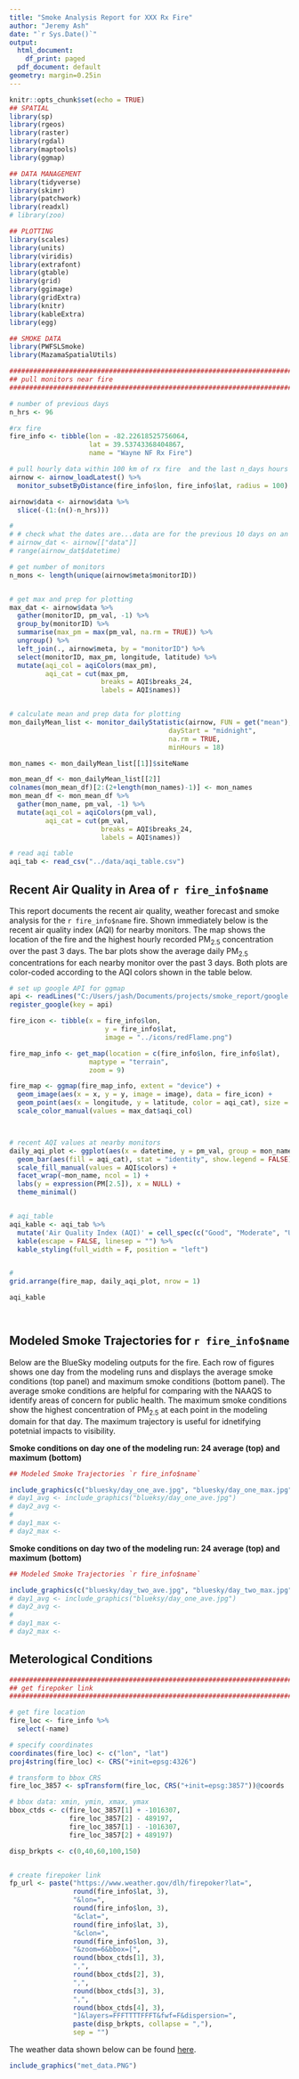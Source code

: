 ```yaml
---
title: "Smoke Analysis Report for XXX Rx Fire"
author: "Jeremy Ash"
date: "`r Sys.Date()`"
output:
  html_document:
    df_print: paged
  pdf_document: default
geometry: margin=0.25in
---
```


```r
knitr::opts_chunk$set(echo = TRUE)
## SPATIAL
library(sp)
library(rgeos)
library(raster)
library(rgdal)
library(maptools)
library(ggmap)

## DATA MANAGEMENT
library(tidyverse)
library(skimr)
library(patchwork)
library(readxl)
# library(zoo)

## PLOTTING
library(scales)
library(units)
library(viridis)
library(extrafont)
library(gtable)
library(grid)
library(ggimage)
library(gridExtra)
library(knitr)
library(kableExtra)
library(egg)

## SMOKE DATA
library(PWFSLSmoke)
library(MazamaSpatialUtils)
```


```r
#############################################################################
## pull monitors near fire
#############################################################################

# number of previous days
n_hrs <- 96

#rx fire
fire_info <- tibble(lon = -82.22618525756064, 
                    lat = 39.53743368404867,
                    name = "Wayne NF Rx Fire")

# pull hourly data within 100 km of rx fire  and the last n_days hours
airnow <- airnow_loadLatest() %>% 
  monitor_subsetByDistance(fire_info$lon, fire_info$lat, radius = 100) 

airnow$data <- airnow$data %>% 
  slice(-(1:(n()-n_hrs)))

# 
# # check what the dates are...data are for the previous 10 days on an hourly basis
# airnow_dat <- airnow[["data"]] 
# range(airnow_dat$datetime)

# get number of monitors 
n_mons <- length(unique(airnow$meta$monitorID))


# get max and prep for plotting
max_dat <- airnow$data %>% 
  gather(monitorID, pm_val, -1) %>% 
  group_by(monitorID) %>% 
  summarise(max_pm = max(pm_val, na.rm = TRUE)) %>% 
  ungroup() %>% 
  left_join(., airnow$meta, by = "monitorID") %>%
  select(monitorID, max_pm, longitude, latitude) %>% 
  mutate(aqi_col = aqiColors(max_pm),
         aqi_cat = cut(max_pm, 
                       breaks = AQI$breaks_24,
                       labels = AQI$names))


# calculate mean and prep data for plotting
mon_dailyMean_list <- monitor_dailyStatistic(airnow, FUN = get("mean"), 
                                        dayStart = "midnight", 
                                        na.rm = TRUE, 
                                        minHours = 18)

mon_names <- mon_dailyMean_list[[1]]$siteName

mon_mean_df <- mon_dailyMean_list[[2]] 
colnames(mon_mean_df)[2:(2+length(mon_names)-1)] <- mon_names
mon_mean_df <- mon_mean_df %>% 
  gather(mon_name, pm_val, -1) %>% 
  mutate(aqi_col = aqiColors(pm_val),
         aqi_cat = cut(pm_val, 
                       breaks = AQI$breaks_24,
                       labels = AQI$names))

# read aqi table
aqi_tab <- read_csv("../data/aqi_table.csv")

```

## Recent Air Quality in Area of `r fire_info$name` 

This report documents the recent air quality, weather forecast and smoke analysis for the `r fire_info$name` fire. Shown immediately below is the recent air quality index (AQI) for nearby monitors. The map shows the location of the fire and the highest hourly recorded PM$_{2.5}$ concentration over the past 3 days. The bar plots show the average daily PM$_{2.5}$ concentrations for each nearby monitor over the past 3 days. Both plots are color-coded according to the AQI colors shown in the table below.

```r

# set up google API for ggmap
api <- readLines("C:/Users/jash/Documents/projects/smoke_report/google.api")
register_google(key = api)

fire_icon <- tibble(x = fire_info$lon,
                        y = fire_info$lat,
                        image = "../icons/redFlame.png")

fire_map_info <- get_map(location = c(fire_info$lon, fire_info$lat),
                    maptype = "terrain",
                    zoom = 9)

fire_map <- ggmap(fire_map_info, extent = "device") +
  geom_image(aes(x = x, y = y, image = image), data = fire_icon) +
  geom_point(aes(x = longitude, y = latitude, color = aqi_cat), size = 3, show.legend = FALSE, data = max_dat) +
  scale_color_manual(values = max_dat$aqi_col)



# recent AQI values at nearby monitors
daily_aqi_plot <- ggplot(aes(x = datetime, y = pm_val, group = mon_name), data = mon_mean_df) +
  geom_bar(aes(fill = aqi_cat), stat = "identity", show.legend = FALSE) +
  scale_fill_manual(values = AQI$colors) +
  facet_wrap(~mon_name, ncol = 1) +
  labs(y = expression(PM[2.5]), x = NULL) +
  theme_minimal()


# aqi_table 
aqi_kable <- aqi_tab %>%
  mutate('Air Quality Index (AQI)' = cell_spec(c("Good", "Moderate", "USG", "Unhealthy", "Very Unhealthy", "Hazardous"), color = "black", bold = T, background = AQI$colors)) %>% 
  kable(escape = FALSE, linesep = "") %>%
  kable_styling(full_width = F, position = "left")


# 
grid.arrange(fire_map, daily_aqi_plot, nrow = 1)

aqi_kable




```
## Modeled Smoke Trajectories for `r fire_info$name` 
Below are the BlueSky modeling outputs for the fire. Each row of figures shows one day from the modeling runs and displays the average smoke conditions (top panel) and maximum smoke conditions (bottom panel). The average smoke conditions are helpful for comparing with the NAAQS to identify areas of concern for public health. The maximum smoke conditions show the highest concentration of PM$_{2.5}$ at each point in the modeling domain for that day. The maximum trajectory is useful for idnetifying potetnial impacts to visibility. 

__Smoke conditions on day one of the modeling run: 24 average (top) and maximum (bottom)__
```r
## Modeled Smoke Trajectories `r fire_info$name` 

include_graphics(c("bluesky/day_one_ave.jpg", "bluesky/day_one_max.jpg"))
# day1_avg <- include_graphics("blueksy/day_one_ave.jpg")
# day2_avg <-
# 
# day1_max <-
# day2_max <- 
```

__Smoke conditions on day two of the modeling run: 24 average (top) and maximum (bottom)__
```r
## Modeled Smoke Trajectories `r fire_info$name` 

include_graphics(c("bluesky/day_two_ave.jpg", "bluesky/day_two_max.jpg"))
# day1_avg <- include_graphics("blueksy/day_one_ave.jpg")
# day2_avg <-
# 
# day1_max <-
# day2_max <- 
```


## Meterological Conditions  

```r



#############################################################################
## get firepoker link
#############################################################################

# get fire location
fire_loc <- fire_info %>% 
  select(-name)

# specify coordinates
coordinates(fire_loc) <- c("lon", "lat")
proj4string(fire_loc) <- CRS("+init=epsg:4326")

# transform to bbox CRS
fire_loc_3857 <- spTransform(fire_loc, CRS("+init=epsg:3857"))@coords

# bbox data: xmin, ymin, xmax, ymax
bbox_ctds <- c(fire_loc_3857[1] + -1016307,
               fire_loc_3857[2] - 489197,
               fire_loc_3857[1] - -1016307,
               fire_loc_3857[2] + 489197)

disp_brkpts <- c(0,40,60,100,150)


# create firepoker link
fp_url <- paste("https://www.weather.gov/dlh/firepoker?lat=",
                round(fire_info$lat, 3),
                "&lon=",
                round(fire_info$lon, 3),
                "&clat=",
                round(fire_info$lat, 3),
                "&clon=",
                round(fire_info$lon, 3),
                "&zoom=6&bbox=[",
                round(bbox_ctds[1], 3),
                ",",
                round(bbox_ctds[2], 3),
                ",",
                round(bbox_ctds[3], 3),
                ",",
                round(bbox_ctds[4], 3),
                "]&layers=FFFTTTTFFFT&fwf=F&dispersion=",
                paste(disp_brkpts, collapse = ","),
                sep = "")
```

The weather data shown below can be found [here](`r fp_url`). 

```r
include_graphics("met_data.PNG")
```















